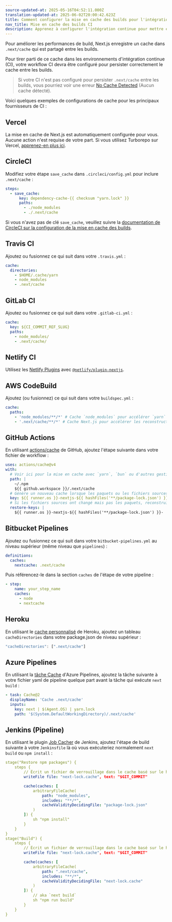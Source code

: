 ```yaml
---
source-updated-at: 2025-05-16T04:52:11.000Z
translation-updated-at: 2025-06-02T20:00:42.623Z
title: Comment configurer la mise en cache des builds pour l'intégration continue (CI)
nav_title: Mise en cache des builds CI
description: Apprenez à configurer l'intégration continue pour mettre en cache les builds Next.js
---
```


Pour améliorer les performances de build, Next.js enregistre un cache dans `.next/cache` qui est partagé entre les builds.

Pour tirer parti de ce cache dans les environnements d'intégration continue (CI), votre workflow CI devra être configuré pour persister correctement le cache entre les builds.

> Si votre CI n'est pas configuré pour persister `.next/cache` entre les builds, vous pourriez voir une erreur [No Cache Detected](/docs/messages/no-cache) (Aucun cache détecté).

Voici quelques exemples de configurations de cache pour les principaux fournisseurs de CI :

## Vercel

La mise en cache de Next.js est automatiquement configurée pour vous. Aucune action n'est requise de votre part. Si vous utilisez Turborepo sur Vercel, [apprenez-en plus ici](https://vercel.com/docs/monorepos/turborepo).

## CircleCI

Modifiez votre étape `save_cache` dans `.circleci/config.yml` pour inclure `.next/cache` :

```yaml
steps:
  - save_cache:
      key: dependency-cache-{{ checksum "yarn.lock" }}
      paths:
        - ./node_modules
        - ./.next/cache
```

Si vous n'avez pas de clé `save_cache`, veuillez suivre la [documentation de CircleCI sur la configuration de la mise en cache des builds](https://circleci.com/docs/2.0/caching/).

## Travis CI

Ajoutez ou fusionnez ce qui suit dans votre `.travis.yml` :

```yaml
cache:
  directories:
    - $HOME/.cache/yarn
    - node_modules
    - .next/cache
```

## GitLab CI

Ajoutez ou fusionnez ce qui suit dans votre `.gitlab-ci.yml` :

```yaml
cache:
  key: ${CI_COMMIT_REF_SLUG}
  paths:
    - node_modules/
    - .next/cache/
```

## Netlify CI

Utilisez les [Netlify Plugins](https://www.netlify.com/products/build/plugins/) avec [`@netlify/plugin-nextjs`](https://www.npmjs.com/package/@netlify/plugin-nextjs).

## AWS CodeBuild

Ajoutez (ou fusionnez) ce qui suit dans votre `buildspec.yml` :

```yaml
cache:
  paths:
    - 'node_modules/**/*' # Cache `node_modules` pour accélérer `yarn` ou `npm i`
    - '.next/cache/**/*' # Cache Next.js pour accélérer les reconstructions d'application
```

## GitHub Actions

En utilisant [actions/cache](https://github.com/actions/cache) de GitHub, ajoutez l'étape suivante dans votre fichier de workflow :

```yaml
uses: actions/cache@v4
with:
  # Voir ici pour la mise en cache avec `yarn`, `bun` ou d'autres gestionnaires de paquets https://github.com/actions/cache/blob/main/examples.md ou vous pouvez utiliser la mise en cache avec actions/setup-node https://github.com/actions/setup-node
  path: |
    ~/.npm
    ${{ github.workspace }}/.next/cache
  # Génère un nouveau cache lorsque les paquets ou les fichiers sources changent.
  key: ${{ runner.os }}-nextjs-${{ hashFiles('**/package-lock.json') }}-${{ hashFiles('**/*.js', '**/*.jsx', '**/*.ts', '**/*.tsx') }}
  # Si les fichiers sources ont changé mais pas les paquets, reconstruisez à partir d'un cache précédent.
  restore-keys: |
    ${{ runner.os }}-nextjs-${{ hashFiles('**/package-lock.json') }}-
```

## Bitbucket Pipelines

Ajoutez ou fusionnez ce qui suit dans votre `bitbucket-pipelines.yml` au niveau supérieur (même niveau que `pipelines`) :

```yaml
definitions:
  caches:
    nextcache: .next/cache
```

Puis référencez-le dans la section `caches` de l'étape de votre pipeline :

```yaml
- step:
    name: your_step_name
    caches:
      - node
      - nextcache
```

## Heroku

En utilisant le [cache personnalisé](https://devcenter.heroku.com/articles/nodejs-support#custom-caching) de Heroku, ajoutez un tableau `cacheDirectories` dans votre package.json de niveau supérieur :

```javascript
"cacheDirectories": [".next/cache"]
```

## Azure Pipelines

En utilisant la [tâche Cache](https://docs.microsoft.com/en-us/azure/devops/pipelines/tasks/utility/cache) d'Azure Pipelines, ajoutez la tâche suivante à votre fichier yaml de pipeline quelque part avant la tâche qui exécute `next build` :

```yaml
- task: Cache@2
  displayName: 'Cache .next/cache'
  inputs:
    key: next | $(Agent.OS) | yarn.lock
    path: '$(System.DefaultWorkingDirectory)/.next/cache'
```

## Jenkins (Pipeline)

En utilisant le plugin [Job Cacher](https://www.jenkins.io/doc/pipeline/steps/jobcacher/) de Jenkins, ajoutez l'étape de build suivante à votre `Jenkinsfile` là où vous exécuteriez normalement `next build` ou `npm install` :

```yaml
stage("Restore npm packages") {
    steps {
        // Écrit un fichier de verrouillage dans le cache basé sur le hash GIT_COMMIT
        writeFile file: "next-lock.cache", text: "$GIT_COMMIT"

        cache(caches: [
            arbitraryFileCache(
                path: "node_modules",
                includes: "**/*",
                cacheValidityDecidingFile: "package-lock.json"
            )
        ]) {
            sh "npm install"
        }
    }
}
stage("Build") {
    steps {
        // Écrit un fichier de verrouillage dans le cache basé sur le hash GIT_COMMIT
        writeFile file: "next-lock.cache", text: "$GIT_COMMIT"

        cache(caches: [
            arbitraryFileCache(
                path: ".next/cache",
                includes: "**/*",
                cacheValidityDecidingFile: "next-lock.cache"
            )
        ]) {
            // aka `next build`
            sh "npm run build"
        }
    }
}
```